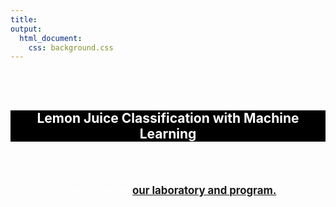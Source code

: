 ```yaml
---
title:   
output: 
  html_document:
    css: background.css
---
```


<br><br>

<h2 style = "color:white; text-align:center; background-color: black;"> Lemon Juice Classification with Machine Learning</h1>


<br><br>

<p style = "color: white; text-align:center; font-size: 120%;"> Learn more of <strong>[our laboratory and program.](http://newuseag.rutgers.edu/)</strong> </p> 

<br>
